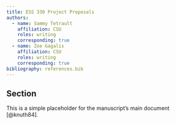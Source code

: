 ```yaml
---
title: ESS 330 Project Proposals
authors:
  - name: Sammy Tetrault
    affiliation: CSU
    roles: writing
    corresponding: true
  - name: Zoe Gagalis
    affiliation: CSU
    roles: writing
    corresponding: true
bibliography: references.bib
---
```


## Section
This is a simple placeholder for the manuscript's main document [@knuth84].

